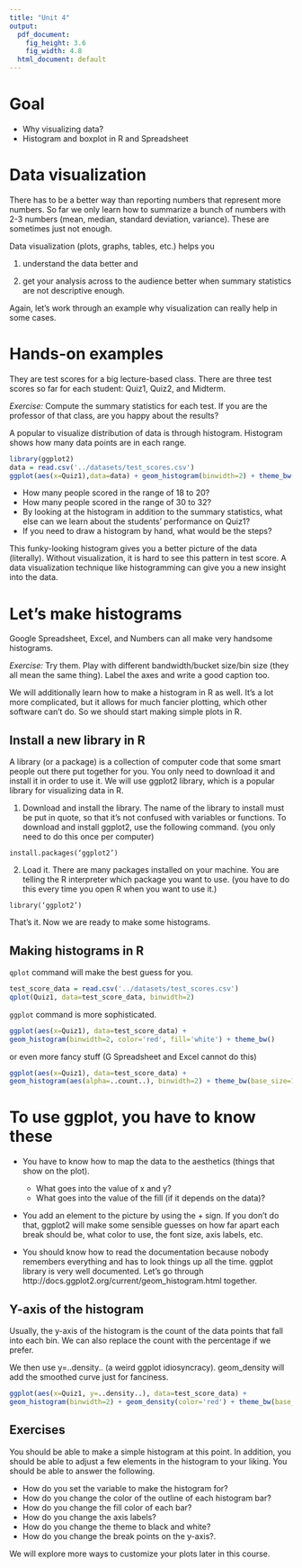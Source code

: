 ```yaml
---
title: "Unit 4"
output:
  pdf_document:
    fig_height: 3.6
    fig_width: 4.8
  html_document: default
---
```

# Goal

* Why visualizing data?
* Histogram and boxplot in R and Spreadsheet

# Data visualization
There has to be a better way than reporting numbers that represent more numbers. So far we only learn how to summarize a bunch of numbers with 2-3 numbers (mean, median, standard deviation, variance). These are sometimes just not enough. 

Data visualization (plots, graphs, tables, etc.) helps you 

1) understand the data better and 

2) get your analysis across to the audience better when summary statistics are not descriptive enough.

Again, let’s work through an example why visualization can really help in some cases.

\pagebreak

# Hands-on examples 
They are test scores for a big lecture-based class. There are three test scores so far for each student: Quiz1, Quiz2, and Midterm. 

*Exercise:* Compute the summary statistics for each test. If you are the professor of that class, are you happy about the results? 

A popular to visualize distribution of data is through histogram. Histogram shows how many data points are in each range.

```r
library(ggplot2)
data = read.csv('../datasets/test_scores.csv')
ggplot(aes(x=Quiz1),data=data) + geom_histogram(binwidth=2) + theme_bw()
```

* How many people scored in the range of 18 to 20? 
* How many people scored in the range of 30 to 32?
* By looking at the histogram in addition to the summary statistics, what else can we learn about the students’ performance on Quiz1?
* If you need to draw a histogram by hand, what would be the steps?

This funky-looking histogram gives you a better picture of the data (literally). Without visualization, it is hard to see this pattern in test score. A data visualization technique like histogramming can give you a new insight into the data.

\pagebreak

# Let’s make histograms

Google Spreadsheet, Excel, and Numbers can all make very handsome histograms. 

*Exercise:* Try them. Play with different bandwidth/bucket size/bin size (they all mean the same thing). Label the axes and write a good caption too.

We will additionally learn how to make a histogram in R as well. It’s a lot more complicated, but it allows for much fancier plotting, which other software can’t do. So we should start making simple plots in R. 

## Install a new library in R
A library (or a package) is a collection of computer code that some smart people out there put together for you. You only need to download it and install it in order to use it. We will use ggplot2 library, which is a popular library for visualizing data in R. 

1. Download and install the library. The name of the library to install must be put in quote, so that it’s not confused with variables or functions. To download and install ggplot2, use the following command. (you only need to do this once per computer)

``install.packages(‘ggplot2’)``

2. Load it. There are many packages installed on your machine. You are telling the R interpreter which package you want to use. (you have to do this every time you open R when you want to use it.)

``library(‘ggplot2’)``

That’s it. Now we are ready to make some histograms.

\pagebreak

## Making histograms in R

``qplot`` command will make the best guess for you.
```r
test_score_data = read.csv('../datasets/test_scores.csv')
qplot(Quiz1, data=test_score_data, binwidth=2)
```

\pagebreak

``ggplot`` command is more sophisticated.
```r
ggplot(aes(x=Quiz1), data=test_score_data) + 
geom_histogram(binwidth=2, color='red', fill='white') + theme_bw()
```

\pagebreak

or even more fancy stuff (G Spreadsheet and Excel cannot do this)
```r
ggplot(aes(x=Quiz1), data=test_score_data) + 
geom_histogram(aes(alpha=..count..), binwidth=2) + theme_bw(base_size=18)
```

\pagebreak

# To use ggplot, you have to know these

* You have to know how to map the data to the aesthetics (things that show on the plot). 
  + What goes into the value of x and y? 
  + What goes into the value of the fill (if it depends on the data)?

* You add an element to the picture by using the + sign. If you don’t do that, ggplot2 will make some sensible guesses on how far apart each break should be, what color to use, the font size, axis labels, etc. 

* You should know how to read the documentation because nobody remembers everything and has to look things up all the time. ggplot library is very well documented. Let’s go through http://docs.ggplot2.org/current/geom_histogram.html together. 

\pagebreak

## Y-axis of the histogram
Usually, the y-axis of the histogram is the count of the data points that fall into each bin. We can also replace the count with the percentage if we prefer. 

We then use y=..density.. (a weird ggplot idiosyncracy). geom_density will add the smoothed curve just for fanciness.
```r
ggplot(aes(x=Quiz1, y=..density..), data=test_score_data) + 
geom_histogram(binwidth=2) + geom_density(color='red') + theme_bw(base_size=18)
```

## Exercises
You should be able to make a simple histogram at this point. In addition, you should be able to adjust a few elements in the histogram to your liking. You should be able to answer the following. 

* How do you set the variable to make the histogram for?
* How do you change the color of the outline of each histogram bar?
* How do you change the fill color of each bar?
* How do you change the axis labels?
* How do you change the theme to black and white?
* How do you change the break points on the y-axis?. 

We will explore more ways to customize your plots later in this course. 
